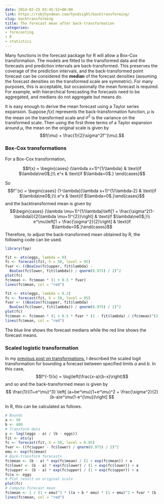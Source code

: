 ```yaml
---
date: 2014-02-25 03:45:52+00:00
link: https://robjhyndman.com/hyndsight/backtransforming/
slug: backtransforming
title: The forecast mean after back-transformation
categories:
- forecasting
- R
- statistics
---
```


Many functions in the forecast package for R will allow a Box-Cox transformation. The models are fitted to the transformed data and the forecasts and prediction intervals are back-transformed. This preserves the coverage of the prediction intervals, and the back-transformed point forecast can be considered the **median** of the forecast densities (assuming the forecast densities on the transformed scale are symmetric). For many purposes, this is acceptable, but occasionally the mean forecast is required. For example, with hierarchical forecasting the forecasts need to be aggregated, and medians do not aggregate but means do.

It is easy enough to derive the mean forecast using a Taylor series expansion. Suppose $f(x)$ represents the back-transformation function, $\mu$ is the mean on the transformed scale and $\sigma^2$ is the variance on the transformed scale. Then using the first three terms of a Taylor expansion around $\mu$, the mean on the original scale is given by
$$f(\mu) + \frac{1}{2}\sigma^2f''(\mu).$$<!-- more -->

### Box-Cox transformations

For a Box-Cox transformation,
<div>
$$f(x) = \begin{cases}
 (\lambda x+1)^{1/\lambda} & \text{if $\lambda\ne0$;}\\
 e^x & \text{if $\lambda=0$.}
\end{cases}$$
</div>
So
$$f''(x) = \begin{cases}
(1-\lambda)(\lambda x+1)^{1/\lambda-2} & \text{if $\lambda\ne0$;}\\
 e^x & \text{if $\lambda=0$.}\end{cases}$$
and the backtransformed mean is given by
$$\begin{cases}
 (\lambda \mu+1)^{1/\lambda}\left[1 + \frac{\sigma^2(1-\lambda)}{2(\lambda \mu+1)^{2}}\right] & \text{if $\lambda\ne0$;}\\
 e^\mu\left[1 + \frac{\sigma^2}{2}\right] & \text{if $\lambda=0$.}\end{cases}$$
Therefore, to adjust the back-transformed mean obtained by R, the following code can be used.

```r
library(fpp)

fit <- ets(eggs, lambda = 0)
fc <- forecast(fit, h = 50, level = 95)
fvar <- ((BoxCox(fc$upper, fit$lambda) -
  BoxCox(fc$lower, fit$lambda)) / qnorm(0.975) / 2)^2
plot(fc)
fc$mean <- fc$mean * (1 + 0.5 * fvar)
lines(fc$mean, col = "red")

fit <- ets(eggs, lambda = 0.2)
fc <- forecast(fit, h = 50, level = 95)
fvar <- ((BoxCox(fc$upper, fit$lambda) -
  BoxCox(fc$lower, fit$lambda)) / qnorm(0.975) / 2)^2
plot(fc)
fc$mean <- fc$mean * (1 + 0.5 * fvar * (1 - fit$lambda) / (fc$mean)^(2 * fit$lambda))
lines(fc$mean, col = "red")
```

The blue line shows the forecast medians while the red line shows the forecast means.

### Scaled logistic transformation

In my [previous post on transformations](https://robjhyndman.com/hyndsight/forecasting-within-limits/), I described the scaled logit transformation for bounding a forecast between specified limits $a$ and $b$. In this case,
$$f^{-1}(x) = \log\left(\frac{x-a}{b-x}\right)$$
and so
\begin{align}\nonumber
f(x) &= \frac{a+be^x}{1+e^x},\\
f''(x) &= \frac{(b-a)e^x(1-e^{x})}{(1+e^x)^3},
\end{align}
and the back-transformed mean is given by
$$
\frac{1}{(1+e^\mu)^3} \left[
(a+be^\mu)(1+e^\mu)^2 + \frac{\sigma^2}{2}(b-a)e^\mu(1-e^{\mu})\right]
$$

In R, this can be calculated as follows.

```r
# Bounds
a <- 50
b <- 400
# Transform data
y <- log((eggs - a) / (b - eggs))
fit <- ets(y)
fc <- forecast(fit, h = 50, level = 0.95)
fvar <- ((fc$upper - fc$lower) / qnorm(0.975) / 2)^2
emu <- exp(fc$mean)
# Back-transform forecasts
fc$mean <- (b - a) * exp(fc$mean) / (1 + exp(fc$mean)) + a
fc$lower <- (b - a) * exp(fc$lower) / (1 + exp(fc$lower)) + a
fc$upper <- (b - a) * exp(fc$upper) / (1 + exp(fc$upper)) + a
fc$x <- eggs
# Plot result on original scale
plot(fc)
# Compute forecast mean
fc$mean <- 1 / (1 + emu)^3 * ((a + b * emu) * (1 + emu)^2 + fvar * (b - a) * emu * (1 - emu) / 2)
lines(fc$mean, col = "red")
```
